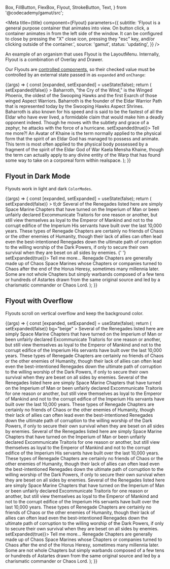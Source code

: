   Box,
  FillButton,
  FlexBox,
  Flyout,
  StrokeButton,
  Text,
} from '@codecademy/gamut/src';


<Meta
  title={title}
  component={Flyout}
  parameters={{
    subtitle:
      'Flyout is a general purpose container that animates into view. On button click, a container animates in from the left side of the window. It can be configured to close by pressing the "X" close icon, pressing they "esc" key, and/or clicking outside of the container.',
    source: 'gamut',
    status: 'updating',
  }}
/>

An example of an organism that uses Flyout is the <LinkTo id="organisms-layoutmenu--layout-menu">LayoutMenu</LinkTo>.
Internally, Flyout is a combination of <LinkTo id="molecules-modals-overlay--overlay">Overlay</LinkTo> and <LinkTo id="atoms-drawer--drawer">Drawer</LinkTo>.

Our Flyouts are [controlled components](https://reactjs.org/docs/forms.html#controlled-components), so their checked value must be controlled by an external state passed in as `expanded` and `onChange`:

<Canvas>
  <Story name="Flyout">
    {(args) => {
      const [expanded, setExpanded] = useState(false);
      return (
        <Box height="20rem">
          <Flyout
            {...args}
            expanded={expanded}
            title="About Baharroth"
            onClose={() => setExpanded(false)}
          >
            <Box textColor="text" m={16}>
              Baharroth, &quot;the Cry of the Wind,&quot; is the Winged Phoenix,
              the oldest of the Swooping Hawks and the first Exarch of those
              winged Aspect Warriors. Baharroth is the founder of the Eldar
              Warrior Path that is represented today by the Swooping Hawks
              Aspect Shrines. Baharroth is also known for his speed and is said
              to be the fastest of all the Eldar who have ever lived, a
              formidable claim that would make him a deadly opponent indeed.
              Though he moves with the subtlety and grace of a zephyr, he
              attacks with the force of a hurricane.
            </Box>
          </Flyout>
          <StrokeButton onClick={() => setExpanded(true)}>
            Tell me more?!
          </StrokeButton>
          <FlexBox>
            An Avatar of Khaine is the term normally applied to the physical
            form that the spirit of an Eldar God has managed to possess and
            animate. This term is most often applied to the physical body
            possessed by a fragment of the spirit of the Eldar God of War Kaela
            Mensha Khaine, though the term can actually apply to any divine
            entity of the Warp that has found some way to take on a corporeal
            form within realspace.
          </FlexBox>
        </Box>
      );
    }}
  </Story>
</Canvas>

<Props story="Flyout" />

## Flyout in Dark Mode

Flyouts work in light and dark `ColorModes`.

<Canvas>
  <Story name="Flyout in DarkMode">
    {(args) => {
      const [expanded, setExpanded] = useState(false);
      return (
        <Background bg="black">
          <Box height="20rem" p={12}>
            <Flyout
              {...args}
              expanded={expanded}
              title="Traitor Legions, Renegade Space Marine Chapters"
              onClose={() => setExpanded(false)}
            >
              <Box bg="background" textColor="text" m={16}>
                <Text as="h3" mb={4} variant="title-xs">
                  tl;dr
                </Text>
                <Text mb={4}>
                  Several of the Renegades listed here are simply Space Marine
                  Chapters that have turned on the Imperium of Man or been
                  unfairly declared Excommunicate Traitoris for one reason or
                  another, but still view themselves as loyal to the Emperor of
                  Mankind and not to the corrupt edifice of the Imperium His
                  servants have built over the last 10,000 years.
                </Text>
                <Text fontStyle="italic" color="text-disabled">
                  These types of Renegade Chapters are certainly no friends of
                  Chaos or the other enemies of Humanity, though their lack of
                  allies can often lead even the best-intentioned Renegades down
                  the ultimate path of corruption to the willing worship of the
                  Dark Powers, if only to secure their own survival when they
                  are beset on all sides by enemies.
                </Text>
              </Box>{' '}
            </Flyout>
            <FillButton size="small" onClick={() => setExpanded(true)}>
              Tell me more...
            </FillButton>
            <FlexBox mt={16}>
              Renegade Chapters are generally made up of Chaos Space Marines
              whose Chapters or companies turned to Chaos after the end of the
              Horus Heresy, sometimes many millennia later. Some are not whole
              Chapters but simply warbands composed of a few tens or hundreds of
              Astartes drawn from the same original source and led by a
              charismatic commander or Chaos Lord.
            </FlexBox>
          </Box>
        </Background>
      );
    }}
  </Story>
</Canvas>

## Flyout with Overflow

Flyouts scroll on vertical overflow and keep the background color.

<Canvas>
  <Story name="Flyout with Overflow">
    {(args) => {
      const [expanded, setExpanded] = useState(false);
      return (
        <Box height="20rem" p={12}>
          <Flyout
            {...args}
            expanded={expanded}
            title="Traitor Legions, Renegade Space Marine Chapters"
            onClose={() => setExpanded(false)}
            bg="beige"
          >
            <Box textColor="text" m={16}>
              Several of the Renegades listed here are simply Space Marine
              Chapters that have turned on the Imperium of Man or been unfairly
              declared Excommunicate Traitoris for one reason or another, but
              still view themselves as loyal to the Emperor of Mankind and not
              to the corrupt edifice of the Imperium His servants have built
              over the last 10,000 years. These types of Renegade Chapters are
              certainly no friends of Chaos or the other enemies of Humanity,
              though their lack of allies can often lead even the
              best-intentioned Renegades down the ultimate path of corruption to
              the willing worship of the Dark Powers, if only to secure their
              own survival when they are beset on all sides by enemies. Several
              of the Renegades listed here are simply Space Marine Chapters that
              have turned on the Imperium of Man or been unfairly declared
              Excommunicate Traitoris for one reason or another, but still view
              themselves as loyal to the Emperor of Mankind and not to the
              corrupt edifice of the Imperium His servants have built over the
              last 10,000 years. These types of Renegade Chapters are certainly
              no friends of Chaos or the other enemies of Humanity, though their
              lack of allies can often lead even the best-intentioned Renegades
              down the ultimate path of corruption to the willing worship of the
              Dark Powers, if only to secure their own survival when they are
              beset on all sides by enemies. Several of the Renegades listed
              here are simply Space Marine Chapters that have turned on the
              Imperium of Man or been unfairly declared Excommunicate Traitoris
              for one reason or another, but still view themselves as loyal to
              the Emperor of Mankind and not to the corrupt edifice of the
              Imperium His servants have built over the last 10,000 years. These
              types of Renegade Chapters are certainly no friends of Chaos or
              the other enemies of Humanity, though their lack of allies can
              often lead even the best-intentioned Renegades down the ultimate
              path of corruption to the willing worship of the Dark Powers, if
              only to secure their own survival when they are beset on all sides
              by enemies. Several of the Renegades listed here are simply Space
              Marine Chapters that have turned on the Imperium of Man or been
              unfairly declared Excommunicate Traitoris for one reason or
              another, but still view themselves as loyal to the Emperor of
              Mankind and not to the corrupt edifice of the Imperium His
              servants have built over the last 10,000 years. These types of
              Renegade Chapters are certainly no friends of Chaos or the other
              enemies of Humanity, though their lack of allies can often lead
              even the best-intentioned Renegades down the ultimate path of
              corruption to the willing worship of the Dark Powers, if only to
              secure their own survival when they are beset on all sides by
              enemies.
            </Box>
          </Flyout>
          <FillButton size="small" onClick={() => setExpanded(true)}>
            Tell me more...
          </FillButton>
          <FlexBox mt={16}>
            Renegade Chapters are generally made up of Chaos Space Marines whose
            Chapters or companies turned to Chaos after the end of the Horus
            Heresy, sometimes many millennia later. Some are not whole Chapters
            but simply warbands composed of a few tens or hundreds of Astartes
            drawn from the same original source and led by a charismatic
            commander or Chaos Lord.
          </FlexBox>
        </Box>
      );
    }}
  </Story>
</Canvas>

